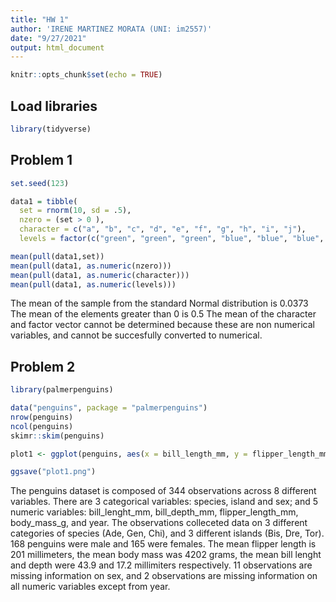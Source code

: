 ```yaml
---
title: "HW 1"
author: 'IRENE MARTINEZ MORATA (UNI: im2557)'
date: "9/27/2021"
output: html_document
---
```


```r
knitr::opts_chunk$set(echo = TRUE)
```

## Load libraries

```r
library(tidyverse)
```

## Problem 1 

```r
set.seed(123)

data1 = tibble(
  set = rnorm(10, sd = .5), 
  nzero = (set > 0 ),
  character = c("a", "b", "c", "d", "e", "f", "g", "h", "i", "j"),
  levels = factor(c("green", "green", "green", "blue", "blue", "blue", "red", "red", "red", "red")))

mean(pull(data1,set))
mean(pull(data1, as.numeric(nzero)))
mean(pull(data1, as.numeric(character)))
mean(pull(data1, as.numeric(levels)))
```
The mean of the sample from the standard Normal distribution is 0.0373
The mean of the elements greater than 0 is 0.5
The mean of the character and factor vector cannot be determined because these are non numerical variables, and cannot be succesfully converted to numerical.


## Problem 2

```r
library(palmerpenguins)
````

```r
data("penguins", package = "palmerpenguins")
nrow(penguins)
ncol(penguins)
skimr::skim(penguins)

plot1 <- ggplot(penguins, aes(x = bill_length_mm, y = flipper_length_mm, color = species)) + geom_point()

ggsave("plot1.png")

````
The penguins dataset is composed of 344 observations across 8 different variables. There are 3 categorical variables: species, island and sex; and 5 numeric variables: bill_lenght_mm, bill_depth_mm, flipper_length_mm, body_mass_g, and year. 
The observations colleceted data on 3 different categories of species (Ade, Gen, Chi), and 3 different islands (Bis, Dre, Tor). 168 penguins were male and 165 were females.
The mean flipper length is 201 millimeters, the mean body mass was 4202 grams, the mean bill lenght and depth were 43.9 and 17.2 millimiters respectively. 
11 observations are missing information on sex, and 2 observations are missing information on all numeric variables except from year. 





